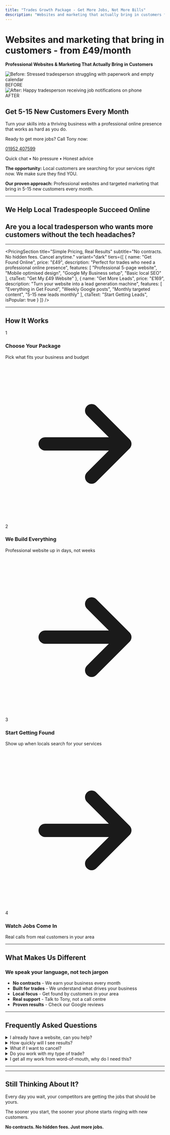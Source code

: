 ```yaml
---
title: "Trades Growth Package - Get More Jobs, Not More Bills"
description: "Websites and marketing that actually bring in customers for local trades. From £49/month with no contracts. Get found online and grow your business."
---
```



# Websites and marketing that bring in customers - from £49/month

**Professional Websites & Marketing That Actually Bring in Customers**

<div class="grid md:grid-cols-2 gap-8 my-8">
  <div class="relative rounded-lg overflow-hidden shadow-lg">
    <img src="/images/trades-growth-before.jpg" alt="Before: Stressed tradesperson struggling with paperwork and empty calendar" class="w-full h-auto" />
    <div class="absolute top-0 left-0 bg-black bg-opacity-70 text-white px-4 py-2 text-xl font-bold">
      BEFORE
    </div>
  </div>
  <div class="relative rounded-lg overflow-hidden shadow-lg">
    <img src="/images/trades-growth-after.jpg" alt="After: Happy tradesperson receiving job notifications on phone" class="w-full h-auto" />
    <div class="absolute top-0 left-0 bg-black bg-opacity-70 text-white px-4 py-2 text-xl font-bold">
      AFTER
    </div>
  </div>
</div>

## Get 5-15 New Customers Every Month

Turn your skills into a thriving business with a professional online presence that works as hard as you do.

<div class="bg-wbs-blue text-white rounded-lg p-6 my-8 text-center">
  <p class="text-lg mb-2">Ready to get more jobs? Call Tony now:</p>
  <a href="tel:01952407599" class="text-3xl font-bold !text-white !no-underline hover:!no-underline">01952 407599</a>
  <p class="text-sm mt-2">Quick chat • No pressure • Honest advice</p>
</div>

**The opportunity:** Local customers are searching for your services right now. We make sure they find YOU.

**Our proven approach:** Professional websites and targeted marketing that bring in 5-15 new customers every month.

---

## We Help Local Tradespeople Succeed Online

<TradeIcons />

## Are you a local tradesperson who wants more customers without the tech headaches?

---

<PricingSection 
  title="Simple Pricing, Real Results"
  subtitle="No contracts. No hidden fees. Cancel anytime."
  variant="dark"
  tiers={[
    {
      name: "Get Found Online",
      price: "£49",
      description: "Perfect for trades who need a professional online presence",
      features: [
        "Professional 5-page website",
        "Mobile optimised design",
        "Google My Business setup",
        "Basic local SEO"
      ],
      ctaText: "Get My £49 Website"
    },
    {
      name: "Get More Leads",
      price: "£169",
      description: "Turn your website into a lead generation machine",
      features: [
        "Everything in Get Found",
        "Weekly Google posts",
        "Monthly targeted content",
        "5-15 new leads monthly"
      ],
      ctaText: "Start Getting Leads",
      isPopular: true
    }
  ]}
/>

---

## How It Works

<div class="grid md:grid-cols-4 gap-6 my-12 relative">
  <div class="text-center relative">
    <div class="w-16 h-16 bg-wbs-orange/10 rounded-full flex items-center justify-center mx-auto mb-4">
      <span class="text-2xl font-bold text-wbs-orange">1</span>
    </div>
    <h3 class="font-bold text-lg mb-2">Choose Your Package</h3>
    <p class="text-gray-700">Pick what fits your business and budget</p>
    <div class="hidden md:block absolute top-8 left-full ml-3 -translate-y-1/2 text-wbs-orange">
      <svg class="w-6 h-6" fill="none" stroke="currentColor" viewBox="0 0 24 24">
        <path stroke-linecap="round" stroke-linejoin="round" stroke-width="2" d="M13 7l5 5m0 0l-5 5m5-5H6"></path>
      </svg>
    </div>
  </div>
  
  <div class="text-center relative">
    <div class="w-16 h-16 bg-wbs-orange/10 rounded-full flex items-center justify-center mx-auto mb-4">
      <span class="text-2xl font-bold text-wbs-orange">2</span>
    </div>
    <h3 class="font-bold text-lg mb-2">We Build Everything</h3>
    <p class="text-gray-700">Professional website up in days, not weeks</p>
    <div class="hidden md:block absolute top-8 left-full ml-3 -translate-y-1/2 text-wbs-orange">
      <svg class="w-6 h-6" fill="none" stroke="currentColor" viewBox="0 0 24 24">
        <path stroke-linecap="round" stroke-linejoin="round" stroke-width="2" d="M13 7l5 5m0 0l-5 5m5-5H6"></path>
      </svg>
    </div>
  </div>
  
  <div class="text-center relative">
    <div class="w-16 h-16 bg-wbs-orange/10 rounded-full flex items-center justify-center mx-auto mb-4">
      <span class="text-2xl font-bold text-wbs-orange">3</span>
    </div>
    <h3 class="font-bold text-lg mb-2">Start Getting Found</h3>
    <p class="text-gray-700">Show up when locals search for your services</p>
    <div class="hidden md:block absolute top-8 left-full ml-3 -translate-y-1/2 text-wbs-orange">
      <svg class="w-6 h-6" fill="none" stroke="currentColor" viewBox="0 0 24 24">
        <path stroke-linecap="round" stroke-linejoin="round" stroke-width="2" d="M13 7l5 5m0 0l-5 5m5-5H6"></path>
      </svg>
    </div>
  </div>
  
  <div class="text-center">
    <div class="w-16 h-16 bg-wbs-orange/10 rounded-full flex items-center justify-center mx-auto mb-4">
      <span class="text-2xl font-bold text-wbs-orange">4</span>
    </div>
    <h3 class="font-bold text-lg mb-2">Watch Jobs Come In</h3>
    <p class="text-gray-700">Real calls from real customers in your area</p>
  </div>
</div>

---

## What Makes Us Different

### We speak your language, not tech jargon

- **No contracts** - We earn your business every month
- **Built for trades** - We understand what drives your business
- **Local focus** - Get found by customers in your area
- **Real support** - Talk to Tony, not a call centre
- **Proven results** - Check our Google reviews

---

## Frequently Asked Questions

<details class="border rounded-lg p-4 mb-4">
  <summary class="font-bold cursor-pointer">I already have a website, can you help?</summary>
  <p class="mt-2">Absolutely. We can either improve your existing site or build you a better one. Many of our best results come from fixing problems others missed.</p>
</details>

<details class="border rounded-lg p-4 mb-4">
  <summary class="font-bold cursor-pointer">How quickly will I see results?</summary>
  <p class="mt-2">Most trades start seeing increased calls within 30-60 days. The more competitive your area, the more important it is to start now.</p>
</details>

<details class="border rounded-lg p-4 mb-4">
  <summary class="font-bold cursor-pointer">What if I want to cancel?</summary>
  <p class="mt-2">No problem. There are no contracts, so you can cancel anytime. Just give us a call or send an email. No penalties, no hassle.</p>
</details>

<details class="border rounded-lg p-4 mb-4">
  <summary class="font-bold cursor-pointer">Do you work with my type of trade?</summary>
  <p class="mt-2">We work with all types of trades - plumbers, electricians, builders, roofers, locksmiths, decorators, and more. If you serve local customers, we can help you get found.</p>
</details>

<details class="border rounded-lg p-4 mb-4">
  <summary class="font-bold cursor-pointer">I get all my work from word-of-mouth, why do I need this?</summary>
  <p class="mt-2">Word-of-mouth is great! This adds to that. When someone recommends you, the first thing people do is look you up online. Make sure they find a professional presence that closes the deal.</p>
</details>

---

<ContactSection 
  headline="Ready to Get More Jobs?" 
  subheadline="Choose how you'd like to get started"
/>

---

## Still Thinking About It?

Every day you wait, your competitors are getting the jobs that should be yours. 

The sooner you start, the sooner your phone starts ringing with new customers.

**No contracts. No hidden fees. Just more jobs.**